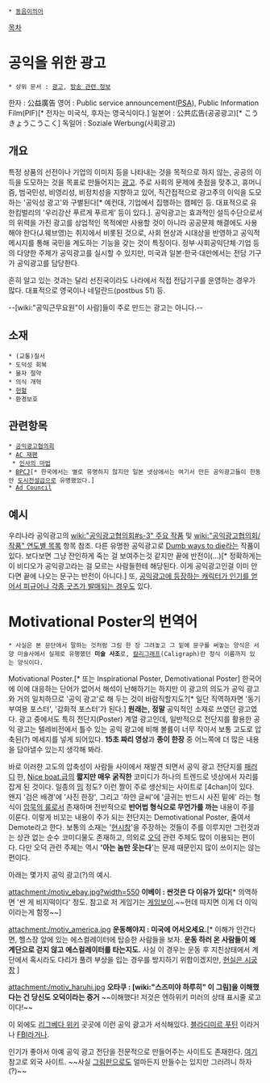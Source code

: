  * [[동음이의어]]

[[목차]]

= 공익을 위한 광고 =
 * 상위 문서 : [[광고]], [[방송 관련 정보]]

한자 : 公益廣告
영어 : Public service announcement([[PSA]]), Public Information Film(PIF)[* 전자는 미국식, 후자는 영국식이다.]
일본어 : 公共広告(공공광고)[* こうきょうこうこく]
독일어 : Soziale Werbung(사회광고)

== 개요 ==
특정 상품의 선전이나 기업의 이미지 등을 나타내는 것을 목적으로 하지 않는, 공공의 이득을 도모하는 것을 목표로 만들어지는 [[광고]]. 주로 사회의 문제에 촛점을 맞추고, 휴머니즘, 범국민성, 비영리성, 비정치성을 지향하고 있어, 직간접적으로 광고주의 이익을 도모하는 '공익성 광고'와 구별된다[* 예컨대, 기업에서 집행하는 캠페인 등. 대표적으로 유한킴벌리의 '우리강산 푸르게 푸르게' 등이 있다.]. 공익광고는 효과적인 설득수단으로서의 위력을 가진 광고를 상업적인 목적에만 사용할 것이 아니라 공공문제 해결에도 사용해야 한다(J.웨브영)는 취지에서 비롯된 것으로, 사회 현상과 시대상을 반영하고 공익적 메시지를 통해 국민을 계도하는 기능을 갖는 것이 특징이다. 정부·사회공익단체·기업 등의 다양한 주체가 공익광고를 실시할 수 있지만, 미국과 일본·한국·대만에서는 전담 기구가 공익광고를 담당한다.

흔히 알고 있는 것과는 달리 선진국이라도 나라에서 직접 전담기구를 운영하는 경우가 많다. 대표적으로 영국이나 네덜란드(postbus 51) 등.

--[wiki:"공익근무요원"이 사람]들이 주로 만드는 광고는 아니다.--

== 소재 ==
 * (교통)질서
 * 도덕성 회복
 * 물자 절약
 * 의식 개혁
 * [[헌혈]]
 * 환경보호

== 관련항목 ==
 * [[공익광고협의회]]
 * [[AC 재팬]]
  * [[인사의 마법]]
 * [[BPCJ]][* 한국에서는 별로 유명하지 않지만 일본 넷상에서는 여기서 만든 공익광고들이 한동안 [[도시전설]]급으로 유명했었다.]
 * [[Ad Council]]

== 예시 ==
우리나라 공익광고의 [[wiki:"공익광고협의회#s-3" 주요 작품]] 및 [[wiki:"공익광고협의회/작품" 연도별 목록]] 항목 참조. 다른 유명한 공익광고로 [[Dumb ways to die]]라는 작품이 있다. 보다보면 그냥 잔인하게 죽는 걸 보여주는것 같지만 끝에 반전이(...)[* 정확하게는 이 비디오가 공익광고라는 걸 모르는 사람들한테 해당된다. 이게 공익광고인걸 이미 안다면 끝에 나오는 문구는 반전이 아니다.] 또, [[NO MORE 영화도둑|공익광고에 등장하는 캐릭터가 인기를 얻어서 피규어나 각종 굿즈가 발매되는 경우]]도 있다.

= Motivational Poster의 번역어 =
 * 사실은 본 문단에서 말하는 것처럼 그림 한 장 그려놓고 그 밑에 문구를 써놓는 양식은 서양 미술사에서 실제로 유행했던 '''미술 사조'''로, [[칼리그래프]](Caligraph)란 정식 이름까지 있는 양식이다.

Motivational Poster.[* 또는 Inspirational Poster, Demotivational Poster] 한국어에 이에 대응하는 단어가 없어서 해석이 난해하기는 하지만 이 광고의 의도가 공익 광고와 거의 일치하므로 '공익 광고'로 해 두는 것이 바람직할지도?[* 일단 직역하자면 '동기부여용 포스터', '감화적 포스터'가 된다.] '''원래는,''' '''정말''' 공익적인 소재로 쓰였던 광고였다. 광고 중에서도 특히 전단지(Poster) 계열 광고인데, 일반적으로 전단지를 활용한 공익 광고는 텔레비전에서 틀수 있는 공익 광고에 비해 볼륨이 너무 작아서 보통 고도로 압축된(?) 메세지를 넣게 되어있다. '''15초 짜리 영상'''과 '''종이 한장''' 중 어느쪽에 더 많은 내용을 담아낼수 있는지 생각해 봐라.

바로 이러한 고도의 압축성이 사람들 사이에서 재발견 되면서 공익 광고 전단지를 [[패러디]] 한, [[Nice boat.]]급의 '''짧지만 매우 굵직한''' 코미디가 하나의 트렌드로 넷상에서 자리를 잡게 된 것이다. 일종의 [[밈]] 정도? 이런 짤이 주로 생산되는 사이트로 [4chan]이 있다. 왠지 '검은 배경'에 '사진 한장', 그리고 '하얀 글씨'에 '글귀는 반드시 사진 밑에' 라는 형식이 [[암묵의 룰]]로서 존재하며 전반적으로 '''반어법 형식으로 무언가를 까는''' 내용이 주를 이룬다. 이렇게 비꼬는 내용이 주가 되는 전단지는 Demotivational Poster, 줄여서 Demote라고 한다. 보통의 소재는 '[[현시창]]'을 주장하는 것들이 주를 이루지만 그런것과는 상관 없는 순수 코미디물도 존재하고, 의외로 [[오덕]] 관련 주제도 많이 이용되는 편이다. 다만 오덕 관련 주제는 역시 ''''아는 놈만 웃는다''''는 문제 때문인지 많이 쓰이지는 않는 편이다. 

아래는 몇가지 공익 광고(?)의 예시. 

attachment:/motiv_ebay.jpg?width=550
'''이베이 : 싼것은 다 이유가 있다'''[* 의역하면 '싼 게 비지떡이다' 정도. 참고로 저 게임기는 [[게임보이]].~~헌데 따지면 이게 더 이익이라는게 함정~~]

attachment:/motiv_america.jpg
'''운동해야지 : 미국에 어서오세요.'''[* 이해가 안간다면, 헬스장 앞에 있는 에스컬레이터에 탑승한 사람들을 보자. '''운동 하러 온 사람들이 왜 계단으로 걷지 않고 에스컬레이터를 타는지도.''' 사실 이 경우는 운동 후 지친상태에서 계단에서 혹시라도 다리가 풀려 부상을 입는 경우를 방지하기 위함이겠지만, [[현실은 시궁창]] ]

attachment:/motiv_haruhi.jpg
'''오타쿠 : [wiki:"스즈미야 하루히" 이 그림]을 이해했다는 건 당신도 오덕이라는 증거''' 
~~이해했다! 저것은 엔하위키 미러의 상태 표시줄 로고이다!~~

이 외에도 [[리그베다 위키]] 곳곳에 이런 공익 광고가 서식해있다. [[블라디미르 푸틴]] 이라거나 [[FBI]]라거나.

인기가 좋아서 아예 공익 광고 전단을 전문적으로 만들어주는 사이트도 존재한다. [http://bighugelabs.com/motivator.php 여기] 참고로 외국 사이트. ~~사실 [[그림판]]으로도 얼마든지 만들수는 있지만 그러려니 하자(?)~~
